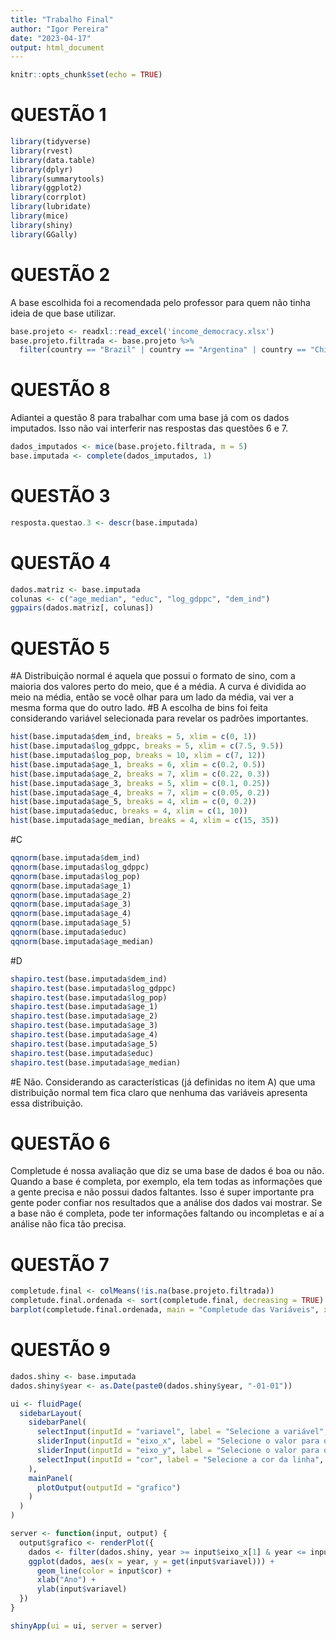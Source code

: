 ---
title: "Trabalho Final"
author: "Igor Pereira"
date: "2023-04-17"
output: html_document
---

```{r setup, include=FALSE}
knitr::opts_chunk$set(echo = TRUE)
```

# QUESTÃO 1
```{r carregando bibliotecas, include = TRUE}
library(tidyverse)
library(rvest)
library(data.table)
library(dplyr)
library(summarytools)
library(ggplot2)
library(corrplot)
library(lubridate)
library(mice)
library(shiny)
library(GGally)
```

# QUESTÃO 2
A base escolhida foi a recomendada pelo professor para quem não tinha ideia de que base utilizar.
```{r carregando a base, include = TRUE}
base.projeto <- readxl::read_excel('income_democracy.xlsx')
base.projeto.filtrada <- base.projeto %>%
  filter(country == "Brazil" | country == "Argentina" | country == "Chile" | country == "Uruguay")
```

# QUESTÃO 8
Adiantei a questão 8 para trabalhar com uma base já com os dados imputados. Isso não vai interferir nas respostas das questões 6 e 7.
```{r imputando dados, include = TRUE}
dados_imputados <- mice(base.projeto.filtrada, m = 5)
base.imputada <- complete(dados_imputados, 1)
```

# QUESTÃO 3
```{r descrevendo estatisticamente os dados, include = TRUE}
resposta.questao.3 <- descr(base.imputada)
```

# QUESTÃO 4
```{r matriz de espelhamento, include = TRUE}
dados.matriz <- base.imputada
colunas <- c("age_median", "educ", "log_gdppc", "dem_ind")
ggpairs(dados.matriz[, colunas])
```

# QUESTÃO 5
#A
Distribuição normal é aquela que possui o formato de sino, com a maioria dos valores perto do meio, que é a média. A curva é dividida ao meio na média, então se você olhar para um lado da média, vai ver a mesma forma que do outro lado.
#B
A escolha de bins foi feita considerando variável selecionada para revelar os padrões importantes.
```{r gerando os histogramas, include = TRUE}
hist(base.imputada$dem_ind, breaks = 5, xlim = c(0, 1))
hist(base.imputada$log_gdppc, breaks = 5, xlim = c(7.5, 9.5))
hist(base.imputada$log_pop, breaks = 10, xlim = c(7, 12))
hist(base.imputada$age_1, breaks = 6, xlim = c(0.2, 0.5))
hist(base.imputada$age_2, breaks = 7, xlim = c(0.22, 0.3))
hist(base.imputada$age_3, breaks = 5, xlim = c(0.1, 0.25))
hist(base.imputada$age_4, breaks = 7, xlim = c(0.05, 0.2))
hist(base.imputada$age_5, breaks = 4, xlim = c(0, 0.2))
hist(base.imputada$educ, breaks = 4, xlim = c(1, 10))
hist(base.imputada$age_median, breaks = 4, xlim = c(15, 35))
```
#C
```{r criando gráfifcos q-q, include = TRUE}
qqnorm(base.imputada$dem_ind)
qqnorm(base.imputada$log_gdppc)
qqnorm(base.imputada$log_pop)
qqnorm(base.imputada$age_1)
qqnorm(base.imputada$age_2)
qqnorm(base.imputada$age_3)
qqnorm(base.imputada$age_4)
qqnorm(base.imputada$age_5)
qqnorm(base.imputada$educ)
qqnorm(base.imputada$age_median)
```
#D
```{r criando gráficos q-q, include = TRUE}
shapiro.test(base.imputada$dem_ind)
shapiro.test(base.imputada$log_gdppc)
shapiro.test(base.imputada$log_pop)
shapiro.test(base.imputada$age_1)
shapiro.test(base.imputada$age_2)
shapiro.test(base.imputada$age_3)
shapiro.test(base.imputada$age_4)
shapiro.test(base.imputada$age_5)
shapiro.test(base.imputada$educ)
shapiro.test(base.imputada$age_median)
```
#E
Não. Considerando as características (já definidas no item A) que uma distribuição normal tem fica claro que nenhuma das variáveis apresenta essa distribuição.

# QUESTÃO 6
Completude é nossa avaliação que diz se uma base de dados é boa ou não. Quando a base é completa, por exemplo, ela tem todas as informações que a gente precisa e não possui dados faltantes. Isso é super importante pra gente poder confiar nos resultados que a análise dos dados vai mostrar. Se a base não é completa, pode ter informações faltando ou incompletas e aí a análise não fica tão precisa.

# QUESTÃO 7
```{r calculando completude, include = TRUE}
completude.final <- colMeans(!is.na(base.projeto.filtrada))
completude.final.ordenada <- sort(completude.final, decreasing = TRUE)
barplot(completude.final.ordenada, main = "Completude das Variáveis", xlab = "Variáveis", ylab = "Completude")
```

# QUESTÃO 9
```{r gerando dashboard shiny, include = TRUE}
dados.shiny <- base.imputada
dados.shiny$year <- as.Date(paste0(dados.shiny$year, "-01-01"))

ui <- fluidPage(
  sidebarLayout(
    sidebarPanel(
      selectInput(inputId = "variavel", label = "Selecione a variável", choices = names(dados.shiny), selected = "nome_da_variavel"),
      sliderInput(inputId = "eixo_x", label = "Selecione o valor para o eixo X", min = min(dados.shiny$year), max = max(dados.shiny$year), value = c(min(dados.shiny$year), max(dados.shiny$year)), timeFormat = "%Y"),
      sliderInput(inputId = "eixo_y", label = "Selecione o valor para o eixo Y", min = min(dados.shiny$nome_da_variavel), max = max(dados.shiny$nome_da_variavel), value = c(min(dados.shiny$nome_da_variavel), max(dados.shiny$nome_da_variavel))),
      selectInput(inputId = "cor", label = "Selecione a cor da linha", choices = c("Preto" = "black", "Vermelho" = "red", "Verde" = "green"))
    ),
    mainPanel(
      plotOutput(outputId = "grafico")
    )
  )
)

server <- function(input, output) {
  output$grafico <- renderPlot({
    dados <- filter(dados.shiny, year >= input$eixo_x[1] & year <= input$eixo_x[2])
    ggplot(dados, aes(x = year, y = get(input$variavel))) + 
      geom_line(color = input$cor) +
      xlab("Ano") +
      ylab(input$variavel)
  })
}

shinyApp(ui = ui, server = server)
```